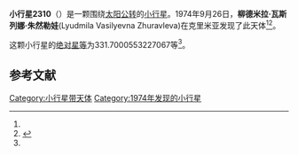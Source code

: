 {{Infobox planet
| bgcolour = #FFFFC0
| name = 2310 Olshaniya
| symbol = 
| image = 
| caption = 
| discovery = yes
| discovery_ref = 
| discoverer = {{link-en|柳德米拉·瓦斯列娜·朱然勒娃|Lyudmila Vasilyevna Zhuravleva}}
| discovery_site = [[克里米亚|克里米亚]] 
| discovered = 1974年9月26日
| designations = yes
| mp_name = 
| named_after = 
| alt_names = 1974 SU4/ 1959 CZ / 1971 FS / 1977 JJ
| mp_category = [[主带小行星|主带小行星]]
| orbit_ref = <ref name="a">[http://ssd.jpl.nasa.gov/sbdb.cgi?sstr=2310 2310 Olshaniya] {{Wayback|url=http://ssd.jpl.nasa.gov/sbdb.cgi?sstr=2310 |date=20200820012013 }}，小行星數據庫瀏覽器（JPL Small-Body Database Browser）－[[美国国家航空航天局|美国国家航空航天局]]喷气推进实验室</ref>
| epoch = 2456400.5 (2013年4月18日更新)
| aphelion = {{convert|3.645191720114279|AU|km|3|abbr=on|lk=out}}
| perihelion = {{convert|2.642877794477391|AU|km|3|abbr=on}}
| semimajor = {{convert|3.144034757295835|AU|km|3|abbr=on}}
| eccentricity = 0.159399307
| period = 2036.242204 [[日|日]]<br />5.57[[儒略年|儒略年]]
| avg_speed = 
| inclination = 2.649848270459904
| asc_node = 124.1558638887541
| mean_anomaly = 
| arg_peri = 331.7000553227067
| satellites = 
| physical_characteristics = yes
| dimensions = 
| mass = 
| density = 
| surface_grav = 
| escape_velocity = 
| sidereal_day = 
| axial_tilt = 
| pole_ecliptic_lat = 
| pole_ecliptic_lon = 
| albedo = 
| temperatures= 
| temp_name1 = 
| mean_temp_1 = 
| max_temp_1 = 
| temp_name2 = 
| max_temp_2 = 
| spectral_type = 
| abs_magnitude = 331.7000553227067
}}

'''小行星2310'''（{{lang-en|2310 Olshaniya}}）是一颗围绕[[太阳|太阳]][[公转|公转]]的[[小行星|小行星]]。1974年9月26日，'''柳德米拉·瓦斯列娜·朱然勒娃'''(Lyudmila Vasilyevna Zhuravleva)在克里米亚发现了此天体<ref name="a" /><ref>{{cite news|title=小行星列表|url=http://cfa-www.harvard.edu/iau/lists/NumberedMPs.txt|accessdate=2013-07-08|newspaper=哈佛大学|archive-date=2008-05-17|archive-url=https://web.archive.org/web/20080517010638/http://cfa-www.harvard.edu/iau/lists/NumberedMPs.txt|dead-url=no}}</ref>。

这颗小行星的[[绝对星等|绝对星等]]为331.7000553227067等<ref name="a" />。

==参考文献==
{{reflist}}
{{Minor Planet Number|[[小行星2309|小行星2309]]|[[小行星2311|小行星2311]]}}

{{小天体}}

[[Category:小行星带天体|Category:小行星带天体]]
[[Category:1974年发现的小行星|Category:1974年发现的小行星]]

{{asteroid-stub}}